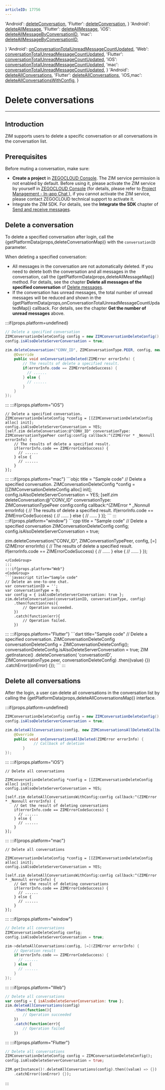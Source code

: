 ```yaml
---
articleID: 17756
---
```




  'Android': <a href='@deleteConversation' target='_blank'>deleteConversation</a>,
  'Flutter': <a href='https://pub.dev/documentation/zego_zim/latest/zego_zim/ZIM/deleteConversation.html' target='_blank'>deleteConversation</a>,
}
  'Android': <a href='@deleteAllMessage' target='_blank'>deleteAllMessage</a>,
  'Flutter': <a href='https://pub.dev/documentation/zego_zim/latest/zego_zim/ZIM/deleteAllMessage.html' target='_blank'>deleteAllMessage</a>,
  'iOS': <a href='https://docs.zegocloud.com/article/api?doc=zim_API~objective-c_ios~protocol~ZIM#delete-all-message-by-conversation-id-conversation-id-conversation-type-config-callback' target='_blank'>deleteAllMessageByConversationID</a>,
  'mac': <a href='https://docs.zegocloud.com/article/api?doc=zim_API~objective-c_macos~protocol~ZIM#delete-all-message-by-conversation-id-conversation-id-conversation-type-config-callback' target='_blank'>deleteAllMessageByConversationID</a>,

}
  'Android': <a href='@onConversationTotalUnreadMessageCountUpdated' target='_blank'>onConversationTotalUnreadMessageCountUpdated</a>,
  'Web': <a href='@conversationTotalUnreadMessageCountUpdated' target='_blank'>conversationTotalUnreadMessageCountUpdated</a>,
  'Flutter': <a href='https://pub.dev/documentation/zego_zim/latest/zego_zim/ZIMEventHandler/onConversationTotalUnreadMessageCountUpdated.html' target='_blank'>conversationTotalUnreadMessageCountUpdated</a>,
  'iOS': <a href='https://docs.zegocloud.com/article/api?doc=zim_API~objective-c_ios~protocol~ZIMEventHandler#zim-conversation-total-unread-message-count-updated' target='_blank'>conversationTotalUnreadMessageCountUpdated</a>,
  'mac': <a href='https://docs.zegocloud.com/article/api?doc=zim_API~objective-c_macos~protocol~ZIMEventHandler#zim-conversation-total-unread-message-count-updated' target='_blank'>conversationTotalUnreadMessageCountUpdated</a>,
}
  'Android': <a href='@deleteAllConversations' target='_blank'>deleteAllConversations</a>,
  'Flutter': <a href='https://pub.dev/documentation/zego_zim/latest/zego_zim/ZIM/deleteAllConversations.html' target='_blank'>deleteAllConversations</a>,
  'iOS,mac': <a href='@deleteAllConversationsWithConfig' target='_blank'>deleteAllConversationsWithConfig</a>,
}

# Delete conversations

- - -

## Introduction

ZIM supports users to delete a specific conversation or all conversations in the conversation list.

## Prerequisites

Before muting a conversation, make sure:

- **Create a project** in [ZEGOCLOUD Console](https://console.zegocloud.com). The ZIM service permission is not enabled by default. Before using it, please activate the ZIM service by yourself in [ZEGOCLOUD Console](https://console.zegocloud.com) (for details, please refer to [Project Management - In-app Chat ](#15174)), if you cannot activate the ZIM service, please contact ZEGOCLOUD technical support to activate it.
- Integrate the ZIM SDK. For details, see the **Integrate the SDK** chapter of [Send and receive messages](!Implementation_of_sending_and_receiving).


## Delete a conversation

To delete a specified conversation after login, call the {getPlatformData(props,deleteConversationMap)} with the `conversationID` parameter.

<Note title="Note">

When deleting a specified conversation:

- All messages in the conversation are not automatically deleted. If you need to delete both the conversation and all messages in the conversation, call the {getPlatformData(props,deleteAllMessageMap)} method. For details, see the chapter **Delete all messages of the specified conversation** of [Delete messages](!deleteMessages).
- If the conversation has unread messages, the total number of unread messages will be reduced and shown in the {getPlatformData(props,onConversationTotalUnreadMessageCountUpdatedMap)} callback. For details, see the chapter **Get the number of unread messages** above.
</Note>


:::if{props.platform=undefined}
<CodeGroup>
```java title = "Sample code"
// Delete a specified conversation
ZIMConversationDeleteConfig config = new ZIMConversationDeleteConfig();
config.isAlsoDeleteServerConversation = true;

zim.deleteConversation("CONV_ID", ZIMConversationType.PEER, config, new ZIMConversationDeletedCallback() {
    @Override
    public void onConversationDeleted(ZIMError errorInfo) {
        // The results of delete a specified result. 
        if(errorInfo.code == ZIMErrorCodeSuccess) {
          // ......
        } else {
          // ......
        }            
    }
});
```
</CodeGroup>

:::
:::if{props.platform="iOS"}
<CodeGroup>
```objc title = "Sample code"
// Delete a specified conversation.
ZIMConversationDeleteConfig *config = [[ZIMConversationDeleteConfig alloc] init];
config.isAlsoDeleteServerConversation = YES;
[self.zim deleteConversation:@"CONV_ID" conversationType: ZIMConversationTypePeer config:config callback:^(ZIMError * _Nonnull errorInfo) {
    // The results of delete a specified result. 
    if(errorInfo.code == ZIMErrorCodeSuccess) {
      // ......
    } else {
      // ......
    }
}];
```

</CodeGroup>
:::
:::if{props.platform="mac"}
<CodeGroup>
```objc title = "Sample code"
// Delete a specified conversation.
ZIMConversationDeleteConfig *config = [[ZIMConversationDeleteConfig alloc] init];
config.isAlsoDeleteServerConversation = YES;
[self.zim deleteConversation:@"CONV_ID" conversationType: ZIMConversationTypePeer config:config callback:^(ZIMError * _Nonnull errorInfo) {
    // The results of delete a specified result. 
    if(errorInfo.code == ZIMErrorCodeSuccess) {
      // ......
    } else {
      // ......
    }
}];
```

</CodeGroup>
:::
:::if{props.platform="window"}
<CodeGroup>
```cpp title = "Sample code"
// Delete a specified conversation
ZIMConversationDeleteConfig config;
config.isAlsoDeleteServerConversation = true;

zim.deleteConversation("CONV_ID", ZIMConversationTypePeer, config, [=](ZIMError errorInfo) {
    // The results of delete a specified result. 
    if(errorInfo.code == ZIMErrorCodeSuccess) {
      // ......
    } else {
      // ......
    }
});
```
</CodeGroup>
:::
:::if{props.platform="Web"}
<CodeGroup>
```javascript title="Sample code"
// Delete an one-to-one chat.
var conversationID = '';
var conversationType = 0;
var config = { isAlsoDeleteServerConversation: true };
zim.deleteConversation(conversationID, conversationType, config)
    .then(function(res){
        // Operation succeeded.
    })
    .catch(function(err){
        // Operation failed.
    })
```
</CodeGroup>
:::
:::if{props.platform="Flutter"}
<CodeGroup>
```dart title="Sample code"
// Delete a specified conversation.
ZIMConversationDeleteConfig conversationDeleteConfig =
      ZIMConversationDeleteConfig();
conversationDeleteConfig.isAlsoDeleteServerConversation = true;
ZIM
    .getInstance()
    .deleteConversation(
        'conversationID', ZIMConversationType.peer, conversationDeleteConfig)
    .then((value) {})
    .catchError((onError) {});
```
</CodeGroup>
:::

## Delete all conversations

After the login, a user can delete all conversations in the conversation list by calling the {getPlatformData(props,deleteAllConversationsMap)} interface.

:::if{props.platform=undefined}
```java
ZIMConversationDeleteConfig config = new ZIMConversationDeleteConfig();
config.isAlsoDeleteServerConversation = true;

zim.deleteAllConversations(config, new ZIMConversationsAllDeletedCallback() {
    @Override
    public void onConversationsAllDeleted(ZIMError errorInfo) {
             // Callback of deletion
        }
});
```

:::
:::if{props.platform="iOS"}
```objc
// Delete all conversations

ZIMConversationDeleteConfig *config = [[ZIMConversationDeleteConfig alloc] init];
config.isAlsoDeleteServerConversation = YES;

[self.zim deleteAllConversationsWithConfig:config callback:^(ZIMError * _Nonnull errorInfo) {
    // Get the result of deleting conversations
    if(errorInfo.code == ZIMErrorCodeSuccess) {
      // ......
    } else {
      // ......
    }
}];
```
:::
:::if{props.platform="mac"}
```objc
// Delete all conversations

ZIMConversationDeleteConfig *config = [[ZIMConversationDeleteConfig alloc] init];
config.isAlsoDeleteServerConversation = YES;

[self.zim deleteAllConversationsWithConfig:config callback:^(ZIMError * _Nonnull errorInfo) {
    // Get the result of deleting conversations
    if(errorInfo.code == ZIMErrorCodeSuccess) {
      // ......
    } else {
      // ......
    }
}];
```
:::
:::if{props.platform="window"}
```cpp
// Delete all conversations
ZIMConversationDeleteConfig config;
config.isAlsoDeleteServerConversation = true;

zim->deleteAllConversations(config, [=](ZIMError errorInfo) {
    // Operation result
    if(errorInfo.code == ZIMErrorCodeSuccess) {
      // ......
    } else {
      // ......
    }
});
```
:::
:::if{props.platform="Web"}
```javascript
// Delete all conversations
var config = { isAlsoDeleteServerConversation: true };
zim.deleteAllConversations(config)
    .then(function(){
        // Operation succeeded
    })
    .catch(function(err){
        // Operation failed
    })
```
:::
:::if{props.platform="Flutter"}
```dart
// Delete all conversations
ZIMConversationDeleteConfig config = ZIMConversationDeleteConfig();
config.isAlsoDeleteServerConversation = true;

ZIM.getInstance()!.deleteAllConversations(config).then((value) => {})
    .catchError((onError) {});
```
:::
